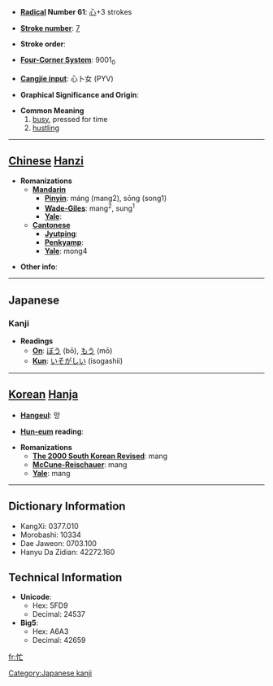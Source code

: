 * '''[[Wiktionary:Chinese radical index| Radical]] Number 61''': [[Wiktionary:Chinese radical index 心|心]]+3 strokes

* '''[[Wiktionary:Chinese total strokes index|Stroke number]]''': [[Wiktionary:Chinese total strokes index 7|7]]

* '''Stroke order''': 

* '''[[Wiktionary:Chinese four corner index|Four-Corner System]]''': 9001<sub>0</sub>

* '''[[Wiktionary:Chinese Cangjie index|Cangjie input]]''': 心卜女 (PYV)

* '''Graphical Significance and Origin''': 

* '''Common Meaning'''
*#[[busy]], pressed for time
*# [[hustling]]


----

== [[Chinese]] [[Hanzi]] ==

* '''Romanizations'''
** '''[[Mandarin]]'''
*** '''[[Pinyin]]''': máng (mang2), sōng (song1)
*** '''[[Wade-Giles]]''': mang<sup>2</sup>, sung<sup>1</sup>
*** '''[[Yale]]''': 
** '''[[Cantonese]]'''
*** '''[[Jyutping]]''':
*** '''[[Penkyamp]]''': 
*** '''[[Yale]]''': mong4

* '''Other info''': 

----

==Japanese==
===Kanji===
* '''Readings'''
** '''[[On]]''': [[ぼう]] (bō), [[もう]] (mō)
** '''[[Kun]]''': [[いそがしい]] (isogashii)

[[Category:Japanese kanji]]
----

== [[Korean]] [[Hanja]] ==

* '''[[Hangeul]]''': 망

* '''[[Hun-eum]] reading''': 

* '''Romanizations'''
** '''[[The 2000 South Korean Revised Romanization|The 2000 South Korean Revised]]''': mang
** '''[[McCune-Reischauer]]''': mang
** '''[[Yale]]''': mang

----

== Dictionary Information ==

* KangXi: 0377.010
* Morobashi: 10334
* Dae Jaweon: 0703.100
* Hanyu Da Zidian: 42272.160

== Technical Information ==

* '''Unicode''':
** Hex: 5FD9
** Decimal: 24537
* '''Big5''':
** Hex: A6A3
** Decimal: 42659

[[fr:忙]]